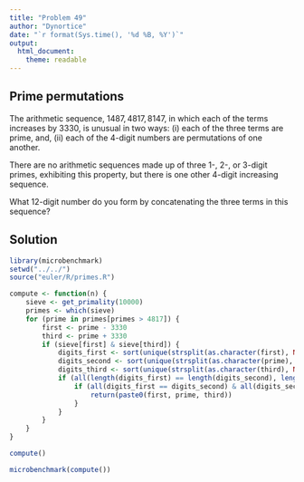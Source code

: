 ```yaml
---
title: "Problem 49"
author: "Dynortice"
date: "`r format(Sys.time(), '%d %B, %Y')`"
output:
  html_document:
    theme: readable
---
```

## Prime permutations

The arithmetic sequence, $1487, 4817, 8147$, in which each of the terms increases by $3330$, is unusual in two ways: (i) each of the three terms are prime, and, (ii) each of the $4$-digit numbers are permutations of one another.

There are no arithmetic sequences made up of three $1$-, $2$-, or $3$-digit primes, exhibiting this property, but there is one other $4$-digit increasing sequence.

What $12$-digit number do you form by concatenating the three terms in this sequence?

## Solution
```r
library(microbenchmark)
setwd("../../")
source("euler/R/primes.R")
```
```r
compute <- function(n) {
    sieve <- get_primality(10000)
    primes <- which(sieve)
    for (prime in primes[primes > 4817]) {
        first <- prime - 3330
        third <- prime + 3330
        if (sieve[first] & sieve[third]) {
            digits_first <- sort(unique(strsplit(as.character(first), NULL)[[1]]))
            digits_second <- sort(unique(strsplit(as.character(prime), NULL)[[1]]))
            digits_third <- sort(unique(strsplit(as.character(third), NULL)[[1]]))
            if (all(length(digits_first) == length(digits_second), length(digits_second) == length(digits_third))) {
                if (all(digits_first == digits_second) & all(digits_second == digits_third)) {
                    return(paste0(first, prime, third))
                }
            }
        }
    }
}
```
```r
compute()
```
```r
microbenchmark(compute())
```
